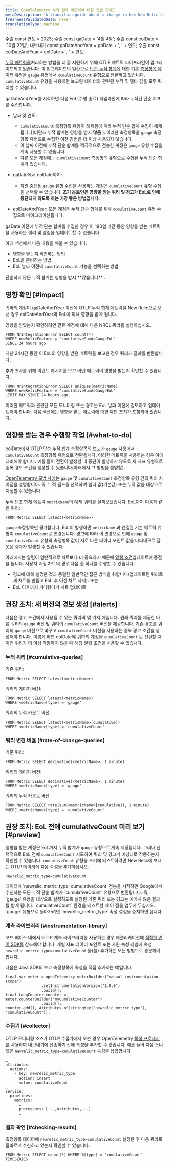 ```yaml
---
title: OpenTelemetry 누적 합계 메트릭에 대한 전환 가이드
metaDescription: 'A transition guide about a change in how New Relic handles OpenTelemetry cumulative sum metrics, and how to update your queries and alerts for that change.'
freshnessValidatedDate: never
translationType: machine
---
```


수출 const 연도 = 2023; 수출 const gaDate = '4월 4일'; 수출 const eolDate = '10월 22일'; 내보내기 const gaDateAndYear = gaDate + ', ' + 연도; 수출 const eolDateAndYear = eolDate + ', ' + 연도;

[누적 메트릭을](/docs/data-apis/understand-data/metric-data/cumulative-metrics)처리하는 방법을 더 잘 지원하기 위해 OTLP 메트릭 파이프라인이 업그레이드되고 있습니다. 이 업그레이드의 일환으로 [단순 누적 합계에](https://opentelemetry.io/docs/reference/specification/metrics/data-model/#sums) 대한 기본 [측정항목 데이터 유형을](/docs/data-apis/understand-data/metric-data/metric-data-type/#metric-types) `gauge` 유형에서 `cumulativeCount` 유형으로 전환하고 있습니다. `cumulativeCount` 유형을 사용하면 보고된 데이터와 관련된 누적 및 델타 값을 모두 쿼리할 수 있습니다.

gaDateAndYear를 시작하면 다음 EoL(수명 종료) 타임라인에 따라 누적된 단순 지표를 수집합니다.

* 날짜 및 연도:

  * `cumulativeCount` 측정항목 유형이 해제됨에 따라 누적 단순 합계 수집이 해제됩니다(비단조 누적 합계는 영향을 받지 **않음** ). 이러한 측정항목을 `gauge` 측정항목 유형으로 수집한 이전 경험은 더 이상 사용되지 않습니다.
  * 이 날짜 이전에 누적 단순 합계를 적극적으로 전송한 계정은 `gauge` 유형 수집을 계속 사용할 수 있습니다.
  * 다른 모든 계정에는 `cumulativeCount` 측정항목 유형으로 수집된 누적 단순 합계가 있습니다.

* gaDate에서 eolDate까지:

  * 지원 중단된 `gauge` 유형 수집을 사용하는 계정은 `cumulativeCount` 유형 수집을 선택할 수 있습니다. **조기 옵트인은 영향을 받는 쿼리 및 경고가 EoL로 인해 중단되지 않도록 하는 가장 좋은 방법입니다**.

* eolDateAndYear: 모든 계정은 누적 단순 합계를 위해 `cumulativeCount` 유형 수집으로 마이그레이션됩니다.

gaDate 이전에 누적 단순 합계를 수집한 경우 이 180일 기간 동안 영향을 받는 메트릭을 사용하는 쿼리 및 알림을 업데이트할 수 있습니다.

아래 섹션에서 다음 내용을 배울 수 있습니다.

* 영향을 받는지 확인하는 방법
* EoL을 준비하는 방법
* EoL 날짜 이전에 `cumulativeCount` 기능을 선택하는 방법

<Callout variant="important">
  단순하지 않은 누적 합계는 영향을 받지 **않습니다** .
</Callout>

## 영향 확인 [#impact]

귀하의 계정이 gaDateAndYear 이전에 OTLP 누적 합계 메트릭을 New Relic으로 보낸 경우 eolDateAndYear의 EoL에 의해 영향을 받게 됩니다.

영향을 받았는지 확인하려면 관련 계정에 대해 다음 NRQL 쿼리를 실행하십시오.

```
FROM NrIntegrationError SELECT count(*)
WHERE newRelicFeature = 'cumulativeSumAsGaugeEoL'
SINCE 24 hours ago
```

지난 24시간 동안 이 EoL의 영향을 받은 메트릭을 보고한 경우 쿼리가 결과를 반환합니다.

추가 조사를 위해 이벤트 메시지를 보고 어떤 메트릭이 영향을 받는지 확인할 수 있습니다.

```
FROM NrIntegrationError SELECT uniques(metricName)
WHERE newRelicFeature = 'cumulativeSumAsGaugeEoL'
LIMIT MAX SINCE 24 hours ago
```

이러한 메트릭과 관련된 모든 모니터링 또는 경고는 EoL 날짜 이전에 검토하고 업데이트해야 합니다. 다음 섹션에는 영향을 받는 메트릭에 대한 제안 조치가 포함되어 있습니다.

## 영향을 받는 경우 수행할 작업 [#what-to-do]

eolDate에서 OTLP 단순 누적 합계 측정항목의 보고가 `gauge` 사용에서 `cumulativeCount` 측정항목 유형으로 전환됩니다. 이러한 메트릭을 사용하는 경우 이에 대비해야 합니다. 예를 들어 전환이 발생할 때 중단이 발생하지 않도록 새 지표 유형으로 중복 경보 조건을 생성할 수 있습니다(아래에서 그 방법을 설명함).

[OpenTelemetry 모범 사례는](/docs/more-integrations/open-source-telemetry-integrations/opentelemetry/best-practices/opentelemetry-best-practices-metrics#query) `gauge` 및 `cumulativeCount` 측정항목 유형 간의 쿼리 차이점을 설명합니다. 즉, 누적 필드를 선택하여 델타 값(기본값) 또는 누적 값을 대상으로 지정할 수 있습니다.

누적 단조 합계 메트릭 `metricName`의 예제 쿼리를 살펴보겠습니다. EoL까지 다음과 같은 쿼리:

```
FROM Metric SELECT latest(<metricName>)
```

`gauge` 측정항목만 평가합니다. EoL이 발생하면 `metricName` 과 연결된 기본 메트릭 유형이 `cumulativeCount`로 변경됩니다. 경고에 따라 이 변경으로 인해 `gauge` 및 `cumulativeCount` 유형의 측정항목 값이 서로 다른 데이터 포인트 값을 나타내므로 잘못된 결과가 발생할 수 있습니다.

아래에서는 알림이 일반적으로 차트보다 더 중요하기 때문에 [알림 조건](/docs/alerts-applied-intelligence/new-relic-alerts/alert-conditions/create-nrql-alert-conditions)업데이트에 중점을 둡니다. 사용자 지정 차트의 경우 다음 중 하나를 수행할 수 있습니다.

* 경고에 대해 설명한 것과 동일한 일반적인 접근 방식을 취합니다(업데이트된 쿼리로 새 차트를 만들고 EoL 후 이전 차트 삭제). 또는
* EoL 이후까지 기다렸다가 차트 업데이트

## 권장 조치: 새 버전의 경보 생성 [#alerts]

다음은 경고 조건에서 사용될 수 있는 쿼리의 몇 가지 예입니다. 원래 쿼리를 제공한 다음 쿼리의 `gauge` 버전 및 쿼리의 `cumulativeCount` 버전을 제공합니다. 기존 경고를 쿼리의 `gauge` 버전으로 바꾸고 `cumulativeCount` 버전을 사용하는 중복 경고 조건을 생성해야 합니다. 이렇게 하면 eolDate에 귀하의 계정을 `cumulativeCount` 로 전환할 때 이전 쿼리가 더 이상 작동하지 않을 때 해당 알림 조건을 사용할 수 있습니다.

### 누적 쿼리 [#cumulative-queries]

기존 쿼리:

```
FROM Metric SELECT latest(<metricName>)
```

쿼리의 게이지 버전:

```
FROM Metric SELECT latest(<metricName>)
WHERE <metricName>[type] = 'gauge'
```

쿼리의 누적 카운트 버전:

```
FROM Metric SELECT latest(<metricName>[cumulative])
WHERE <metricName>[type] = 'cumulativeCount'
```

### 쿼리 변경 비율 [#rate-of-change-queries]

기존 쿼리:

```
FROM Metric SELECT derivative(<metricName>, 1 minute)
```

쿼리의 게이지 버전:

```
FROM Metric SELECT derivative(<metricName>, 1 minute)
WHERE <metricName>[type] = 'gauge'
```

쿼리의 누적 카운트 버전:

```
FROM Metric SELECT rate(sum(<metricName>[cumulative]), 1 minute)
WHERE <metricName>[type] = 'cumulativeCount'
```

## 권장 조치: EoL 전에 cumulativeCount 미리 보기 [#preview]

영향을 받는 계정은 EoL까지 누적 합계가 `gauge` 유형으로 계속 저장됩니다. 그러나 선택적으로 EoL 전에 `cumulativeCount` 시도하여 쿼리 및 경고가 예상대로 작동하는지 확인할 수 있습니다. `cumuativeCount` 유형을 조기에 테스트하려면 New Relic에 보내는 OTLP 데이터에 다음 속성을 추가하십시오.

```
newrelic_metric_type=cumulativeCount
```

<Callout variant="important">
  데이터에 `newrelic_metric_type=cumulativeCount` 전송을 시작하면 Google에서 수신하는 모든 누적 단순 합계가 `cumulativeCount` 유형으로 변환됩니다. 즉, `gauge` 유형을 대상으로 설정하도록 설정된 기존 쿼리 또는 경고는 예기치 않은 결과를 받게 됩니다. `cumulativeCount` 환경을 테스트할 때 이 점을 염두에 두십시오. `gauge` 유형으로 돌아가려면 `newrelic_metric_type` 속성 설정을 중지하면 됩니다.
</Callout>

### 계측 라이브러리 [#instrumentation-library]

코드 베이스 내에서 OTLP 계측 라이브러리를 사용하는 경우 애플리케이션에 [적합한 언어 SDK를](/docs/more-integrations/open-source-telemetry-integrations/opentelemetry/get-started/opentelemetry-set-up-your-app/#instrument) 참조해야 합니다. 개별 지표 데이터 포인트 또는 자원 속성 레벨에 속성 `newrelic_metric_type=cumulativeCount` 을(를) 추가하는 모든 방법으로 충분해야 합니다.

다음은 Java SDK의 보고 측정항목에 속성을 직접 추가하는 예입니다.

```
final var meter = openTelemetry.meterBuilder("manual-instrumentation-scope")
                .setInstrumentationVersion("1.0.0")
                .build();
final LongCounter counter = meter.counterBuilder("myCumulativeCounter")
                .build();
counter.add(1, Attributes.of(stringKey("newrelic_metric_type"), "cumulativeCount"));
```

### 수집기 [#collector]

OTLP 모니터링 소스가 OTLP 수집기에서 오는 경우 OpenTelemetry [특성 프로세서를](https://github.com/open-telemetry/opentelemetry-collector-contrib/blob/main/processor/attributesprocessor/README.md) 사용하여 내보내기에 전송하기 전에 특성을 추가할 수 있습니다. 예를 들어 다음 스니펫은 `newrelic_metric_type=cumulativeCount` 속성을 삽입합니다.

```
…
attributes:
  actions:
    - key: newrelic_metric_type
      action: insert
      value: cumulativeCount
…
service:
  pipelines:
    metrics:
      …
      processors: [...,attributes,...]
      …
```

### 결과 확인 [#checking-results]

측정항목 데이터에 `newrelic_metric_type=cumulativeCount` 설정한 후 다음 쿼리로 올바르게 수신하고 있는지 확인할 수 있습니다.

```
FROM Metric SELECT count(*) WHERE %[type] = 'cumulativeCount' TIMESERIES
```